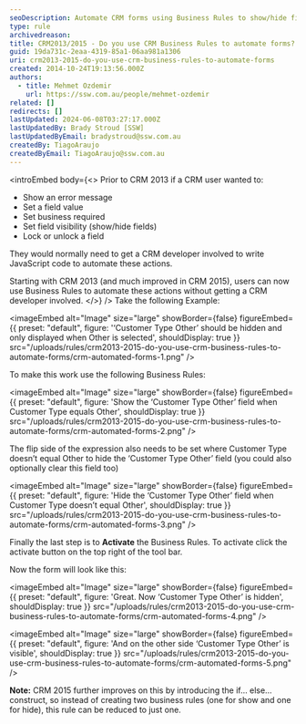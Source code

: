 ```yaml
---
seoDescription: Automate CRM forms using Business Rules to show/hide fields, display error messages, and more without coding.
type: rule
archivedreason:
title: CRM2013/2015 - Do you use CRM Business Rules to automate forms?
guid: 19da731c-2eaa-4319-85a1-06aa981a1306
uri: crm2013-2015-do-you-use-crm-business-rules-to-automate-forms
created: 2014-10-24T19:13:56.000Z
authors:
  - title: Mehmet Ozdemir
    url: https://ssw.com.au/people/mehmet-ozdemir
related: []
redirects: []
lastUpdated: 2024-06-08T03:27:17.000Z
lastUpdatedBy: Brady Stroud [SSW]
lastUpdatedByEmail: bradystroud@ssw.com.au
createdBy: TiagoAraujo
createdByEmail: TiagoAraujo@ssw.com.au
---
```


<introEmbed
  body={<>
Prior to CRM 2013 if a CRM user wanted to:

- Show an error message
- Set a field value
- Set business required
- Set field visibility (show/hide fields)
- Lock or unlock a field

They would normally need to get a CRM developer involved to write JavaScript code to automate these actions.

Starting with CRM 2013 (and much improved in CRM 2015), users can now use Business Rules to automate these actions without getting a CRM developer involved.
  </>}
/>
Take the following Example:


<imageEmbed
  alt="Image"
  size="large"
  showBorder={false}
  figureEmbed={{
    preset: "default",
    figure: '‘Customer Type Other’ should be hidden and only displayed when Other is selected',
    shouldDisplay: true
  }}
  src="/uploads/rules/crm2013-2015-do-you-use-crm-business-rules-to-automate-forms/crm-automated-forms-1.png"
/>

To make this work use the following Business Rules:


<imageEmbed
  alt="Image"
  size="large"
  showBorder={false}
  figureEmbed={{
    preset: "default",
    figure: 'Show the ‘Customer Type Other’ field when Customer Type equals Other',
    shouldDisplay: true
  }}
  src="/uploads/rules/crm2013-2015-do-you-use-crm-business-rules-to-automate-forms/crm-automated-forms-2.png"
/>

The flip side of the expression also needs to be set where Customer Type doesn’t equal Other to hide the ‘Customer Type Other’ field (you could also optionally clear this field too)


<imageEmbed
  alt="Image"
  size="large"
  showBorder={false}
  figureEmbed={{
    preset: "default",
    figure: 'Hide the ‘Customer Type Other’ field when Customer Type doesn’t equal Other',
    shouldDisplay: true
  }}
  src="/uploads/rules/crm2013-2015-do-you-use-crm-business-rules-to-automate-forms/crm-automated-forms-3.png"
/>

Finally the last step is to **Activate** the Business Rules. To activate click the activate button on the top right of the tool bar.

Now the form will look like this:


<imageEmbed
  alt="Image"
  size="large"
  showBorder={false}
  figureEmbed={{
    preset: "default",
    figure: 'Great. Now ‘Customer Type Other’ is hidden',
    shouldDisplay: true
  }}
  src="/uploads/rules/crm2013-2015-do-you-use-crm-business-rules-to-automate-forms/crm-automated-forms-4.png"
/>


<imageEmbed
  alt="Image"
  size="large"
  showBorder={false}
  figureEmbed={{
    preset: "default",
    figure: 'And on the other side ‘Customer Type Other’ is visible',
    shouldDisplay: true
  }}
  src="/uploads/rules/crm2013-2015-do-you-use-crm-business-rules-to-automate-forms/crm-automated-forms-5.png"
/>

**Note:** CRM 2015 further improves on this by introducing the if… else… construct, so instead of creating two business rules (one for show and one for hide), this rule can be reduced to just one.
